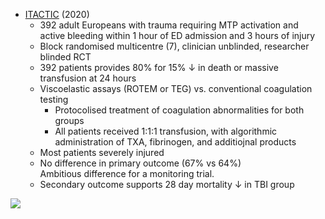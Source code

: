 * [ITACTIC](https://www.ncbi.nlm.nih.gov/pmc/articles/PMC7550843/) (2020)
	* 392 adult Europeans with trauma requiring MTP activation and active bleeding within 1 hour of ED admission and 3 hours of injury
	* Block randomised multicentre (7), clinician unblinded, researcher blinded RCT
	* 392 patients provides 80% for 15% ↓ in death or massive transfusion at 24 hours 
	* Viscoelastic assays (ROTEM or TEG) vs. conventional coagulation testing
		* Protocolised treatment of coagulation abnormalities for both groups
		* All patients received 1:1:1 transfusion, with algorithmic administration of TXA, fibrinogen, and additiojnal products
	* Most patients severely injured
	* No difference in primary outcome (67% vs 64%)\
	Ambitious difference for a monitoring trial.
	* Secondary outcome supports 28 day mortality ↓ in TBI group

:::column-margin
![](/resources/itactic.jpg)
:::